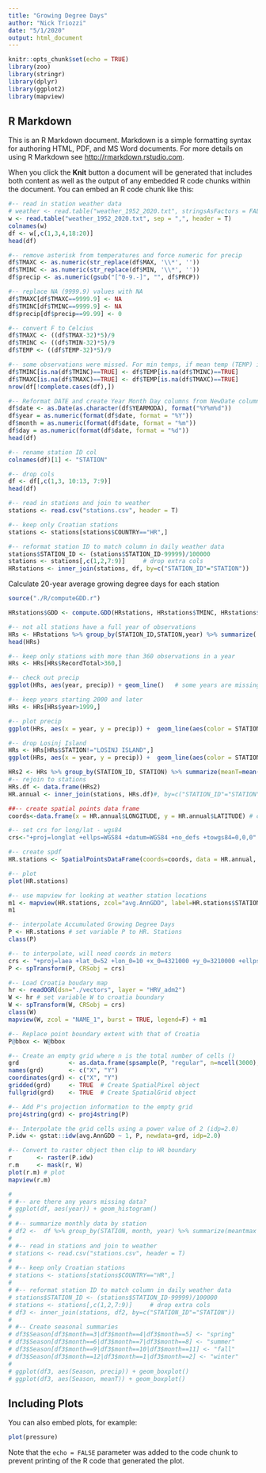 ```yaml
---
title: "Growing Degree Days"
author: "Nick Triozzi"
date: "5/1/2020"
output: html_document
---
```


```r
knitr::opts_chunk$set(echo = TRUE)
library(zoo)
library(stringr)
library(dplyr)
library(ggplot2)
library(mapview)

```

## R Markdown

This is an R Markdown document. Markdown is a simple formatting syntax for authoring HTML, PDF, and MS Word documents. For more details on using R Markdown see <http://rmarkdown.rstudio.com>.

When you click the **Knit** button a document will be generated that includes both content as well as the output of any embedded R code chunks within the document. You can embed an R code chunk like this:

```r
#-- read in station weather data
# weather <- read.table("weather_1952_2020.txt", stringsAsFactors = FALSE, header=T, na.strings=c('99999','99999.9','999.9'), sep = ",")
w <- read.table("weather_1952_2020.txt", sep = ",", header = T)
colnames(w)
df <- w[,c(1,3,4,18:20)]
head(df)

#-- remove asterisk from temperatures and force numeric for precip
df$TMAXC <- as.numeric(str_replace(df$MAX, '\\*', ''))
df$TMINC <- as.numeric(str_replace(df$MIN, '\\*', ''))
df$precip <- as.numeric(gsub("[^0-9.-]", "", df$PRCP))

#-- replace NA (9999.9) values with NA
df$TMAXC[df$TMAXC==9999.9] <- NA
df$TMINC[df$TMINC==9999.9] <- NA
df$precip[df$precip==99.99] <- 0

#-- convert F to Celcius
df$TMAXC <- ((df$TMAX-32)*5)/9
df$TMINC <- ((df$TMIN-32)*5)/9
df$TEMP <- ((df$TEMP-32)*5)/9

#-- some observations were missed. For min temps, if mean temp (TEMP) is lower than TMAXC, replace TMINC with TEMP, and vice versa
df$TMINC[is.na(df$TMINC)==TRUE] <- df$TEMP[is.na(df$TMINC)==TRUE]
df$TMAXC[is.na(df$TMAXC)==TRUE] <- df$TEMP[is.na(df$TMAXC)==TRUE]
nrow(df[!complete.cases(df),])

#-- Reformat DATE and create Year Month Day columns from NewDate column
df$date <- as.Date(as.character(df$YEARMODA), format("%Y%m%d"))
df$year = as.numeric(format(df$date, format = "%Y"))
df$month = as.numeric(format(df$date, format = "%m"))
df$day = as.numeric(format(df$date, format = "%d"))
head(df)

#-- rename station ID col
colnames(df)[1] <- "STATION"

#-- drop cols
df <- df[,c(1,3, 10:13, 7:9)]
head(df)

#-- read in stations and join to weather
stations <- read.csv("stations.csv", header = T)

#-- keep only Croatian stations
stations <- stations[stations$COUNTRY=="HR",]

#-- reformat station ID to match column in daily weather data
stations$STATION_ID <- (stations$STATION_ID-99999)/100000
stations <- stations[,c(1,2,7:9)]     # drop extra cols
HRstations <- inner_join(stations, df, by=c("STATION_ID"="STATION"))

```

Calculate 20-year average growing degree days for each station

```r
source("./R/computeGDD.r")

HRstations$GDD <- compute.GDD(HRstations, HRstations$TMINC, HRstations$TMAXC, 10, 25 )

#-- not all stations have a full year of observations
HRs <- HRstations %>% group_by(STATION_ID,STATION,year) %>% summarize( meanT=mean(TEMP), precip=sum(precip), AnnGDD=sum(GDD), RecordTotal = length(na.omit(TMAXC)))
head(HRs)

#-- keep only stations with more than 360 observations in a year
HRs <- HRs[HRs$RecordTotal>360,]

#-- check out precip
ggplot(HRs, aes(year, precip)) + geom_line()   # some years are missing observations

#-- keep years starting 2000 and later
HRs <- HRs[HRs$year>1999,]

#-- plot precip
ggplot(HRs, aes(x = year, y = precip)) +  geom_line(aes(color = STATION, linetype = STATION)) 

#-- drop Losinj Island
HRs <- HRs[HRs$STATION!="LOSINJ ISLAND",]
ggplot(HRs, aes(x = year, y = precip)) +  geom_line(aes(color = STATION, linetype = STATION)) 

HRs2 <- HRs %>% group_by(STATION_ID, STATION) %>% summarize(meanT=mean(meanT), avg.precip=mean(precip), avg.AnnGDD=mean(AnnGDD))
#-- rejoin to stations
HRs.df <- data.frame(HRs2)
HR.annual <- inner_join(stations, HRs.df)#, by=c("STATION_ID"="STATION"))

```


```r

##-- create spatial points data frame
coords<-data.frame(x = HR.annual$LONGITUDE, y = HR.annual$LATITUDE) # create data frame of coordinates

#-- set crs for long/lat - wgs84
crs<-"+proj=longlat +ellps=WGS84 +datum=WGS84 +no_defs +towgs84=0,0,0"

#-- create spdf
HR.stations <- SpatialPointsDataFrame(coords=coords, data = HR.annual, proj4string = CRS(crs))

#-- plot
plot(HR.stations)

#-- use mapview for looking at weather station locations
m1 <- mapview(HR.stations, zcol="avg.AnnGDD", label=HR.stations$STATION, map.types= "Esri.WorldImagery")
m1

```

```r
#-- interpolate Accumulated Growing Degree Days
P <- HR.stations # set variable P to HR. Stations
class(P)

#-- to interpolate, will need coords in meters
crs <- "+proj=laea +lat_0=52 +lon_0=10 +x_0=4321000 +y_0=3210000 +ellps=GRS80 +towgs84=0,0,0,0,0,0,0 +units=m +no_defs"
P <- spTransform(P, CRSobj = crs)

#-- Load Croatia boudary map
hr <- readOGR(dsn="./vectors", layer = "HRV_adm2")
W <- hr # set variable W to croatia boundary
W <- spTransform(W, CRSobj = crs)
class(W)
mapview(W, zcol = "NAME_1", burst = TRUE, legend=F) + m1

#-- Replace point boundary extent with that of Croatia
P@bbox <- W@bbox

#-- Create an empty grid where n is the total number of cells ()
grd              <- as.data.frame(spsample(P, "regular", n=ncell(3000), cellsize=500))
names(grd)       <- c("X", "Y")
coordinates(grd) <- c("X", "Y")
gridded(grd)     <- TRUE  # Create SpatialPixel object
fullgrid(grd)    <- TRUE  # Create SpatialGrid object

#-- Add P's projection information to the empty grid
proj4string(grd) <- proj4string(P)

#-- Interpolate the grid cells using a power value of 2 (idp=2.0)
P.idw <- gstat::idw(avg.AnnGDD ~ 1, P, newdata=grd, idp=2.0)

#-- Convert to raster object then clip to HR boundary
r       <- raster(P.idw)
r.m     <- mask(r, W)
plot(r.m) # plot
mapview(r.m)


```


```r
# 
# #-- are there any years missing data? 
# ggplot(df, aes(year)) + geom_histogram()
# 
# #-- summarize monthly data by station
# df2 <-  df %>% group_by(STATION, month, year) %>% summarize(meantmax = mean(TMAXC), meantmin = mean(TMINC), meanT=mean(TEMP), precip=sum(precip))
# 
# #-- read in stations and join to weather
# stations <- read.csv("stations.csv", header = T)
# 
# #-- keep only Croatian stations
# stations <- stations[stations$COUNTRY=="HR",]
# 
# #-- reformat station ID to match column in daily weather data
# stations$STATION_ID <- (stations$STATION_ID-99999)/100000
# stations <- stations[,c(1,2,7:9)]     # drop extra cols
# df3 <- inner_join(stations, df2, by=c("STATION_ID"="STATION"))
# 
# #-- Create seasonal summaries
# df3$Season[df3$month==3|df3$month==4|df3$month==5] <- "spring"
# df3$Season[df3$month==6|df3$month==7|df3$month==8] <- "summer"
# df3$Season[df3$month==9|df3$month==10|df3$month==11] <- "fall"
# df3$Season[df3$month==12|df3$month==1|df3$month==2] <- "winter"
# 
# ggplot(df3, aes(Season, precip)) + geom_boxplot()
# ggplot(df3, aes(Season, meanT)) + geom_boxplot()

```



## Including Plots

You can also embed plots, for example:

```r
plot(pressure)
```

Note that the `echo = FALSE` parameter was added to the code chunk to prevent printing of the R code that generated the plot.
